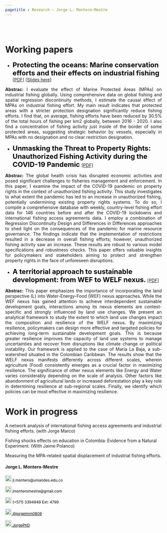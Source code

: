```yaml
---
pagetitle : Research - Jorge L. Montero-Mestre
---
```


<br>  </br> <!--- Agrega lineas en blanco --->

<!------------- Panel de la izquierda ------------->
<div class="col-sm-9">

# Working papers

<p>  </p> <!--- Agrega una linea en blanco --->

<!--- Documento 1 --->

* <strong style="color:black;font-size:22px;"> Protecting the oceans: Marine conservation efforts and their effects on industrial fishing </strong>  [[PDF]](https://jorgephd.github.io/jorge-montero.github.io/research/MPAs_Fishing_MRE_vf.pdf) [[Slides here]](https://github.com/JorgePhD/jorge-montero.github.io/blob/main/research/Final_Slides_JM.pdf)

 <p align="justify"> **Abstrac:** I evaluate the effect of Marine Protected Areas (MPAs) on industrial fishing globally. Using comprehensive data on global fishing and spatial regression discontinuity methods, I estimate the causal effect of MPAs on industrial fishing effort. My main result indicates that protected areas with a stricter protection designation significantly reduce fishing efforts. I find that, on average, fishing efforts have been reduced by 30.5% of the total hours of fishing per km2 globally, between 2016 - 2020. I also find a concentration of fishing activity just inside of the border of some protected areas, suggesting strategic behavior by vessels, especially in MPAs with no designation and no clear restriction designation. </p>

<!--- Documento 2 --->

* <strong style="color:black;font-size:22px;"> Unmasking the Threat to Property Rights: Unauthorized Fishing Activity during the COVID-19 Pandemic </strong> [[PDF]](https://github.com/JorgePhD/jorge-montero.github.io/blob/main/research/Lockdown_and_Fishing.pdf)

 <p align="justify"> **Abstrac:** The global health crisis has disrupted economic activities and posed significant challenges to fisheries management and enforcement. In this paper, I examine the impact of the COVID-19 pandemic on property rights in the context of unauthorized fishing activity. This study investigates to what extent the pandemic has led to an increase in unauthorized fishing, potentially undermining existing property rights systems. To do so, I compile a comprehensive database with weekly, country-level fishing effort data for 146 countries before and after the COVID-19 lockdowns and international fishing access agreements data. I employ a combination of Regression Discontinuity Design and Differences in Differences approaches to shed light on the consequences of the pandemic for marine resource governance. The findings indicate that the implementation of restrictions resulted in a decrease in overall fishing efforts; however, unauthorized fishing activity saw an increase. These results are robust to various model specifications and robustness checks. This paper offers valuable insights for policymakers and stakeholders aiming to protect and strengthen property rights in the face of unforeseen disruptions. </p>

<!--- Documento 3 --->

* <strong style="color:black;font-size:22px;">A territorial approach to sustainable development: from WEF to WELF nexus.</strong> [[PDF]](https://github.com/JorgePhD/jorge-montero.github.io/blob/main/research/WELF%20nexus%20paper.pdf)

<p align="justify"> **Abstrac:** This paper emphasizes the importance of incorporating the land perspective (L) into Water-Energy-Food (WEF) nexus approaches. While the WEF nexus has gained attention to achieve interdependent sustainable development goals, interactions among its nexus elements are context-specific and strongly influenced by land use changes. We present an analytical framework to study the extent to which land use changes impact the composition and resilience of the WELF nexus. By maximizing resilience, policymakers can design more effective and targeted policies for achieving long-term sustainable development goals. This is because greater resilience improves the capacity of land use systems to manage uncertainties and recover from disruptions like climate change or political instability. Our framework is applied to the case of Maria La Baja, a sub-watershed situated in the Colombian Caribbean. The results show that the WELF nexus manifests differently across different scales, wherein agriculture (Food) consistently emerges as a crucial factor in maximizing resilience. The significance of other nexus elements like Energy and Water varies considerably depending on the scale of analysis. Other factors like abandonment of agricultural lands or increased deforestation play a key role in determining resilience at sub-regional scales. Finally, we identify which policies can be most effective in maximizing resilience. </p>


<!--- Work in progress --->

# Work in progress

A network analysis of international fishing access agreements and industrial fishing efforts. (with Jorge Marco)

Fishing shocks effects on education in Colombia: Evidence from a Natural Experiment. (With Jaime Polanco)

Measuring the MPA-related spatial displacement of industrial fishing efforts.

</div>
<!------------- Panel de la izquierda ------------->


<!------------- Panel de la derecha ------------->
<div class="col-sm-3">

#### Jorge L. Montero-Mestre
 
<!-- Correo -->
<p style="color:black;font-size:12px;"><img alt="Qries" src="./images/correo.png" width=20" height="20"> jl.montero@uniandes.edu.co </img></p>

<!-- Correo -->
<p style="color:black;font-size:12px;"><img alt="Qries" src="./images/correo.png" width=20" height="20"> jmonteromestre@gmail.com </img></p>

<!-- Tel -->
<p style="color:black;font-size:12px;"><img alt="Qries" src="./images/tel.png" width=20" height="20"> (+571) 3394949 Ext: 4799</img></p>

<!-- Twitter -->
 <a href="https://twitter.com/jorgelmm0809" style="color:black;font-size:12px;"> <img alt="Qries" src="./images/twitter.jpg" width=20" height="20">  @jorgelmm0809</a> 

<!-- GitHub -->
<a href="https://github.com/JorgePhD" style="color:black;font-size:12px;"> <img alt="Qries" src="./images/github.png" width=20" height="20">  JorgePhD</a>
</div>
<!------------- Panel de la derecha ------------->



<br>  </br> <!--- Agrega lineas en blanco --->
